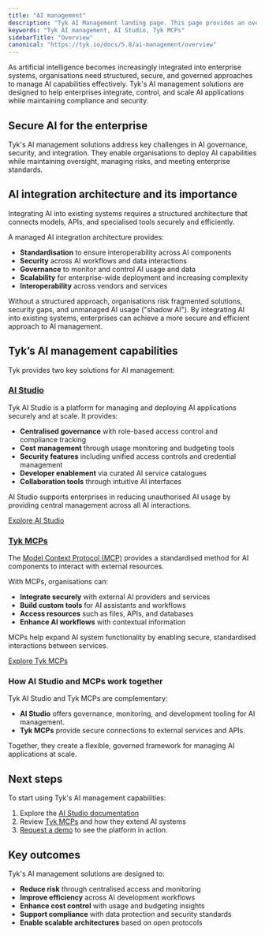 ```yaml
---
title: "AI management"
description: "Tyk AI Management landing page. This page provides an overview of Tyk's AI management solutions including AI Studio and MCPs."
keywords: "Tyk AI management, AI Studio, Tyk MCPs"
sidebarTitle: "Overview"
canonical: "https://tyk.io/docs/5.8/ai-management/overview"
---
```


As artificial intelligence becomes increasingly integrated into enterprise systems, organisations need structured, secure, and governed approaches to manage AI capabilities effectively. Tyk's AI management solutions are designed to help enterprises integrate, control, and scale AI applications while maintaining compliance and security.

## Secure AI for the enterprise

Tyk's AI management solutions address key challenges in AI governance, security, and integration. They enable organisations to deploy AI capabilities while maintaining oversight, managing risks, and meeting enterprise standards.

## AI integration architecture and its importance

Integrating AI into existing systems requires a structured architecture that connects models, APIs, and specialised tools securely and efficiently.

A managed AI integration architecture provides:

- **Standardisation** to ensure interoperability across AI components
- **Security** across AI workflows and data interactions
- **Governance** to monitor and control AI usage and data
- **Scalability** for enterprise-wide deployment and increasing complexity
- **Interoperability** across vendors and services

Without a structured approach, organisations risk fragmented solutions, security gaps, and unmanaged AI usage ("shadow AI"). By integrating AI into existing systems, enterprises can achieve a more secure and efficient approach to AI management.

## Tyk’s AI management capabilities

Tyk provides two key solutions for AI management:

### [AI Studio](/5.8/ai-management/ai-studio/overview)

Tyk AI Studio is a platform for managing and deploying AI applications securely and at scale. It provides:

- **Centralised governance** with role-based access control and compliance tracking
- **Cost management** through usage monitoring and budgeting tools
- **Security features** including unified access controls and credential management
- **Developer enablement** via curated AI service catalogues
- **Collaboration tools** through intuitive AI interfaces

AI Studio supports enterprises in reducing unauthorised AI usage by providing central management across all AI interactions.

[Explore AI Studio](/5.8/ai-management/ai-studio/overview)

### [Tyk MCPs](/5.8/ai-management/mcps/overview)

The [Model Context Protocol (MCP)](https://modelcontextprotocol.io/introduction) provides a standardised method for AI components to interact with external resources.

With MCPs, organisations can:

- **Integrate securely** with external AI providers and services
- **Build custom tools** for AI assistants and workflows
- **Access resources** such as files, APIs, and databases
- **Enhance AI workflows** with contextual information

MCPs help expand AI system functionality by enabling secure, standardised interactions between services.

[Explore Tyk MCPs](/5.8/ai-management/mcps/overview)

### How AI Studio and MCPs work together

Tyk AI Studio and Tyk MCPs are complementary:

- **AI Studio** offers governance, monitoring, and development tooling for AI management.
- **Tyk MCPs** provide secure connections to external services and APIs.

Together, they create a flexible, governed framework for managing AI applications at scale.

## Next steps

To start using Tyk's AI management capabilities:

1. Explore the [AI Studio documentation](/5.8/ai-management/ai-studio/overview)
2. Review [Tyk MCPs](/5.8/ai-management/mcps/overview) and how they extend AI systems
3. [Request a demo](https://tyk.io/ai-demo/) to see the platform in action.

## Key outcomes

Tyk's AI management solutions are designed to:

- **Reduce risk** through centralised access and monitoring
- **Improve efficiency** across AI development workflows
- **Enhance cost control** with usage and budgeting insights
- **Support compliance** with data protection and security standards
- **Enable scalable architectures** based on open protocols
